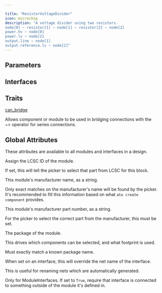 ```yaml
---

title: "ResistorVoltageDivider"
icon: microchip
description: "A voltage divider using two resistors.
node[0] ~ resistor[1] ~ node[1] ~ resistor[2] ~ node[2]
power.hv ~ node[0]
power.lv ~ node[2]
output.line ~ node[1]
output.reference.lv ~ node[2]"
---
```



## Parameters

<ParamField path='v_in' type='V'>
</ParamField>

<ParamField path='v_out' type='V'>
</ParamField>

<ParamField path='max_current' type='A'>
</ParamField>

<ParamField path='total_resistance' type='Ω'>
</ParamField>

<ParamField path='ratio' type='dimensionless'>
</ParamField>


## Interfaces

<ParamField path='power' type='string'>
</ParamField>

<ParamField path='output' type='string'>
</ParamField>

<ParamField path='r_bottom' type='string'>
</ParamField>

<ParamField path='r_top' type='string'>
</ParamField>


## Traits

[can_bridge](/atopile/api-reference/traits/can-bridge)

Allows component or module to be used in bridging connections with the ~> operator for series connections.


## Global Attributes

These attributes are available to all modules and interfaces in a design.

<ParamField path='lcsc_id' type='string'>

Assign the LCSC ID of the module.

If set, this will tell the picker to select that part from LCSC for this block.
</ParamField>

<ParamField path='manufacturer' type='string'>

This module's manufacturer name, as a string.

Only exact matches on the manufacturer's name will be found by the picker.
It's recommended to fill this information based on what `ato create component`
provides.
</ParamField>

<ParamField path='mpn' type='string'>

This module's manufacturer part number, as a string.

For the picker to select the correct part from the manufacturer,
this must be set.
</ParamField>

<ParamField path='package' type='string'>

The package of the module.

This drives which components can be selected, and what footprint is used.

Must exactly match a known package name.
</ParamField>

<ParamField path='exclude_from_bom' type='string'>
</ParamField>

<ParamField path='override_net_name' type='string'>

When set on an interface, this will override the net name of the interface.

This is useful for renaming nets which are automatically generated.
</ParamField>

<ParamField path='required' type='string'>

Only for ModuleInterfaces.
If set to `True`, require that interface is connected to something outside
of the module it's defined in.
</ParamField>

